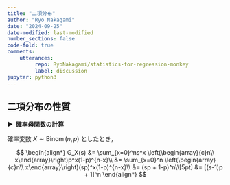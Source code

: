 ```yaml
---
title: "二項分布"
author: "Ryo Nakagami"
date: "2024-09-25"
date-modified: last-modified
number_sections: false
code-fold: true
comments:
    utterances:
         repo: RyoNakagami/statistics-for-regression-monkey
         label: discussion
jupyter: python3
---
```


## 二項分布の性質



<strong > &#9654;&nbsp; 確率母関数の計算</strong>

確率変数 $X\sim\operatorname{Binom}(n, p)$ としたとき，

$$
\begin{align*}
G_X(s)
    &= \sum_{x=0}^ns^x \left(\begin{array}{c}n\\ x\end{array}\right)p^x(1-p)^{n-x}\\
    &= \sum_{x=0}^n \left(\begin{array}{c}n\\ x\end{array}\right)(sp)^x(1-p)^{n-x}\\
    &= (sp + 1-p)^n\\[5pt]
    &= [(s-1)p + 1]^n
\end{align*}
$$

